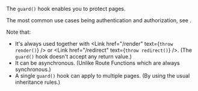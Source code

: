 
The `guard()` hook enables you to protect pages.

The most common use cases being authentication and authorization, see <Link href="/auth#login-flow" />.

Note that:

- It's always used together with <Link href="/render" text={<code>throw render()</code>} /> or <Link href="/redirect" text={<code>throw redirect()</code>} />. (The `guard()` hook doesn't accept any return value.)
- It can be asynchronous. (Unlike Route Functions which are always synchronous.)
- A single `guard()` hook can apply to multiple pages. (By using the usual inheritance rules.)
